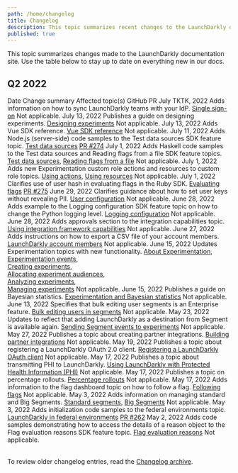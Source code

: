 ```yaml
---
path: /home/changelog
title: Changelog
description: This topic summarizes recent changes to the LaunchDarkly documentation.
published: true
---
```


This topic summarizes changes made to the LaunchDarkly documentation site. Use the table below to stay up to date on everything new in our docs.

## Q2 2022

<Table>
  <TableHeader>
    <TableHeadCell>Date</TableHeadCell>
    <TableHeadCell>Change summary</TableHeadCell>
    <TableHeadCell>Affected topic(s)</TableHeadCell>
    <TableHeadCell>GitHub PR</TableHeadCell>
  </TableHeader>
  <TableBody>
  <TableRow>
   <TableCell>July TKTK, 2022</TableCell>
   <TableCell>Adds information on how to sync LaunchDarkly teams with your IdP.</TableCell>
   <TableCell><a href="/home/account-security/sso">Single sign-on</a>
   <TableCell>Not applicable.</TableCell>
  </TableRow>
  <TableRow>
   <TableCell>July 13, 2022</TableCell>
   <TableCell>Publishes a guide on designing experiments.</TableCell>
   <TableCell><a href="/guides/best-practices/designing-experiments">Designing experiments</a></TableCell>
   <TableCell>Not applicable.</TableCell>
  </TableRow>
  <TableRow>
   <TableCell>July 13, 2022</TableCell>
   <TableCell>Adds Vue SDK reference.</TableCell>
   <TableCell><a href="/sdk/client-side/vue">Vue SDK reference</a></TableCell>
   <TableCell>Not applicable.</TableCell>
  </TableRow>
  <TableRow>
   <TableCell>July 11, 2022</TableCell>
   <TableCell>Adds Node.js (server-side) code samples to the Test data sources SDK feature topic.</TableCell>
   <TableCell><a href="/sdk/features/test-data-sources">Test data sources</a></TableCell>
   <TableCell><a href="https://github.com/launchdarkly/LaunchDarkly-Docs/pull/274">PR #274</a></TableCell>
  </TableRow>
  <TableRow>
    <TableCell>July 1, 2022</TableCell>
   <TableCell>Adds Haskell code samples to the Test data sources and Reading flags from a file SDK feature topics.</TableCell>
   <TableCell><a href="/sdk/features/test-data-sources">Test data sources</a>, <a href="/sdk/features/flags-from-files">Reading flags from a file</a></TableCell>
   <TableCell>Not applicable.</TableCell>
  </TableRow>
  <TableRow>
    <TableCell>July 1, 2022</TableCell>
    <TableCell>Adds new Experimentation custom role actions and resources to  custom role topics.</TableCell>
    <TableCell><a href="/home/members/role-actions">Using actions</a>, <a href="/home/members/role-resources">Using resources</a></TableCell>
    <TableCell>Not applicable.</TableCell>
  </TableRow>
  <TableRow>
    <TableCell>July 1, 2022</TableCell>
    <TableCell>Clarifies use of user hash in evaluating flags in the Ruby SDK.</TableCell>
    <TableCell><a href="/sdk/features/evaluating">Evaluating flags</a></TableCell>
    <TableCell><a href="https://github.com/launchdarkly/LaunchDarkly-Docs/pull/275">PR #275</a></TableCell>
  </TableRow>
  <TableRow>
    <TableCell>June 29, 2022</TableCell>
    <TableCell>Clarifies guidance about how to set user keys without revealing PII.</TableCell>
    <TableCell><a href="/sdk/features/user-config">User configuration</a></TableCell>
    <TableCell>Not applicable.</TableCell>
  </TableRow>
  <TableRow>
    <TableCell>June 28, 2022</TableCell>
    <TableCell>Adds example to the Logging configuration SDK feature topic on how to change the Python logging level.</TableCell>
    <TableCell><a href="/sdk/features/logging">Logging configuration</a></TableCell>
    <TableCell>Not applicable.</TableCell>
  </TableRow>
  <TableRow>
    <TableCell>June 28, 2022</TableCell>
    <TableCell>Adds approvals section to the integration capabilities topic.</TableCell>
    <TableCell><a href="/integrations/partner-integrations/capabilities">Using integration framework capabilities</a></TableCell>
    <TableCell>Not applicable.</TableCell>
  </TableRow>
  <TableRow>
    <TableCell>June 27, 2022</TableCell>
    <TableCell>Adds instructions on how to export a CSV file of your account members.</TableCell>
    <TableCell><a href="/home/members/managing">LaunchDarkly account members</a></TableCell>
    <TableCell>Not applicable.</TableCell>
  </TableRow>
  <TableRow>
    <TableCell>June 15, 2022</TableCell>
    <TableCell>Updates Experimentation topics with new functionality.</TableCell>
    <TableCell><a href="/home/about-experimentation">About Experimentation</a>, <br />
    <a href="/home/about-experimentation/events">Experimentation events</a>, <br />
    <a href="/home/creating-experiments">Creating experiments</a>, <br />
    <a href="/home/creating-experiments/allocation">Allocating experiment audiences</a>, <br />
    <a href="/home/analyzing-experiments">Analyzing experiments</a>, <br />
    <a href="/home/analyzing-experiments/managing">Managing experiments</a></TableCell>
    <TableCell>Not applicable.</TableCell>
  </TableRow>
  <TableRow>
    <TableCell>June 15, 2022</TableCell>
    <TableCell>Publishes a guide on Bayesian statistics.</TableCell>
    <TableCell><a href="/guides/best-practices/bayesian">Experimentation and Bayesian statistics</a></TableCell>
    <TableCell>Not applicable.</TableCell>
  </TableRow>
  <TableRow>
    <TableCell>June 13, 2022</TableCell>
    <TableCell>Specifies that bulk editing user segments is an Enterprise feature.</TableCell>
    <TableCell><a href="/home/users/bulk-edit-segments">Bulk editing users in segments</a></TableCell>
    <TableCell>Not applicable.</TableCell>
  </TableRow>
  <TableRow>
    <TableCell>May 23, 2022</TableCell>
    <TableCell>Updates to reflect that adding LaunchDarkly as a destination from Segment is available again.</TableCell>
    <TableCell><a href="/home/creating-experiments/segment">Sending Segment events to experiments</a></TableCell>
    <TableCell>Not applicable.</TableCell>
  </TableRow>
  <TableRow>
    <TableCell>May 27, 2022</TableCell>
    <TableCell>Publishes a topic about creating partner integrations.</TableCell>
    <TableCell><a href="/integrations/partner-integrations">Building partner integrations</a></TableCell>
    <TableCell>Not applicable.</TableCell>
  </TableRow>
  <TableRow>
    <TableCell>May 19, 2022</TableCell>
    <TableCell>Publishes a topic about registering a LaunchDarkly OAuth 2.0 client.</TableCell>
    <TableCell><a href="/integrations/partner-integrations/oauth-client-registration">Registering a LaunchDarkly OAuth client</a></TableCell>
    <TableCell>Not applicable.</TableCell>
  </TableRow>
  <TableRow>
    <TableCell>May 17, 2022</TableCell>
    <TableCell>Publishes a topic about transmitting PHI to LaunchDarkly.</TableCell>
    <TableCell><a href="/home/advanced/protected-health-info">Using LaunchDarkly with Protected Health Information (PHI)</a></TableCell>
    <TableCell>Not applicable.</TableCell>
  </TableRow>
  <TableRow>
    <TableCell>May 17, 2022</TableCell>
    <TableCell>Publishes a topic on percentage rollouts.</TableCell>
    <TableCell><a href="/home/flags/rollouts">Percentage rollouts</a></TableCell>
    <TableCell>Not applicable.</TableCell>
  </TableRow>
  <TableRow>
    <TableCell>May 17, 2022</TableCell>
    <TableCell>Adds information to the flag dashboard topic on how to follow a flag.</TableCell>
    <TableCell><a href="/home/organize/dashboard#following-flags">Following flags</a></TableCell>
    <TableCell>Not applicable.</TableCell>
  </TableRow>
  <TableRow>
    <TableCell>May 3, 2022</TableCell>
    <TableCell>Adds information on managing standard and Big Segments.</TableCell>
    <TableCell><a href="/home/users/standard-segments">Standard segments</a>, <a href="/home/users/big-segments">Big Segments</a></TableCell>
    <TableCell>Not applicable.</TableCell>
  </TableRow>
  <TableRow>
    <TableCell>May 3, 2022</TableCell>
    <TableCell>Adds initialization code samples to the federal environments topic.</TableCell>
    <TableCell><a href="/home/advanced/federal">LaunchDarkly in federal environments</a></TableCell>
    <TableCell><a href="https://github.com/launchdarkly/LaunchDarkly-Docs/pull/262">PR #262</a></TableCell>
  </TableRow>
  <TableRow>
    <TableCell>May 2, 2022</TableCell>
    <TableCell>Adds code samples demonstrating how to access the details of a reason object to the Flag evaluation reasons SDK feature topic.</TableCell>
    <TableCell><a href="/sdk/features/evaluation-reasons">Flag evaluation reasons</a></TableCell>
    <TableCell>Not applicable.</TableCell>
  </TableRow>
  </TableBody>
  </Table>

To review older changelog entries, read the [Changelog archive](/home/changelog/archive).
